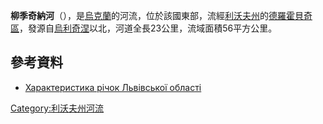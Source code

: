 '''柳季奇納河'''（{{lang-uk|Лютичина}}），是[[烏克蘭|烏克蘭]]的河流，位於該國東部，流經[[利沃夫州|利沃夫州]]的[[德羅霍貝奇區|德羅霍貝奇區]]，發源自[[烏利奇涅|烏利奇涅]]以北，河道全長23公里，流域面積56平方公里。

==參考資料==
* [http://oblwodgosp.lviv.ua/files/pi4ku.doc Характеристика річок Львівської області]{{dead link|date=2018年1月 |bot=InternetArchiveBot |fix-attempted=yes }}

{{DEFAULTSORT:Лютичина}}
[[Category:利沃夫州河流|Category:利沃夫州河流]]


{{Ukraine-river-stub}}